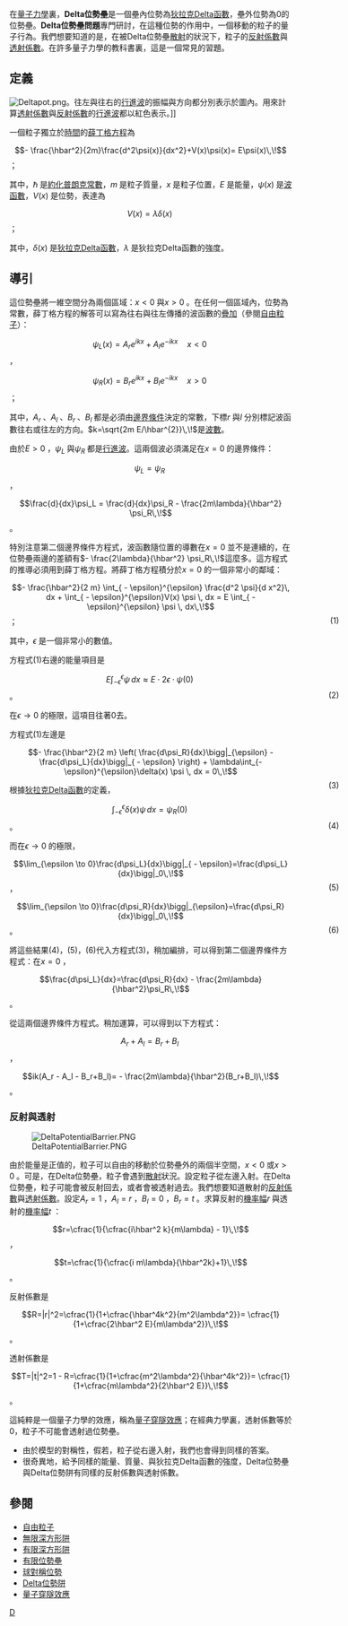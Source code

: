 {{noteTA
|G1=物理學
}}
在[[量子力學|量子力學]]裏，'''Delta位勢壘'''是一個壘內位勢為[[狄拉克Delta函數|狄拉克Delta函數]]，壘外位勢為0的位勢壘。'''Delta位勢壘問題'''專門研討，在這種位勢的作用中，一個移動的粒子的量子行為。我們想要知道的是，在被Delta位勢壘[[散射|散射]]的狀況下，粒子的[[反射係數|反射係數]]與[[透射係數|透射係數]]。在許多量子力學的教科書裏，這是一個常見的習題。

== 定義 ==
[[File:Deltapot.png|thumb]]。往左與往右的[[行進波|行進波]]的振幅與方向都分別表示於圖內。用來計算[[透射係數|透射係數]]與[[反射係數|反射係數]]的[[行進波|行進波]]都以紅色表示。]]

一個粒子獨立於[[時間|時間]]的[[薛丁格方程|薛丁格方程]]為
:<math>- \frac{\hbar^2}{2m}\frac{d^2\psi(x)}{dx^2}+V(x)\psi(x)= E\psi(x)\,\!</math>；

其中，<math>\hbar\,\!</math>是[[約化普朗克常數|約化普朗克常數]]，<math>m\,\!</math>是粒子質量，<math>x\,\!</math>是粒子位置，<math>E\,\!</math>是能量，<math>\psi(x)\,\!</math>是[[波函數|波函數]]，<math>V(x)\,\!</math>是位勢，表達為

:<math>V(x)=\lambda\delta(x)\,\!</math>；

其中，<math>\delta(x)\,\!</math>是[[狄拉克Delta函數|狄拉克Delta函數]]，<math>\lambda\,\!</math>是狄拉克Delta函數的強度。

== 導引 ==
這位勢壘將一維空間分為兩個區域：<math>x<0\,\!</math>與<math>x>0\,\!</math>。在任何一個區域內，位勢為常數，薛丁格方程的解答可以寫為往右與往左傳播的波函數的[[態疊加原理|疊加]]（參閱[[自由粒子|自由粒子]]）：

:<math>\psi_L(x)= A_r e^{i k x} + A_l e^{-ikx}\quad x<0 \,\!</math>， 
:<math>\psi_R(x)= B_r e^{i k x} + B_l e^{-ikx}\quad x>0\,\!</math>；

其中，<math>A_r\,\!</math>、<math>A_l\,\!</math>、<math>B_r\,\!</math>、<math>B_l\,\!</math>都是必須由[[邊界條件|邊界條件]]決定的常數，下標<math>r\,\!</math>與<math>l\,\!</math>分別標記波函數往右或往左的方向。<math>k=\sqrt{2m E/\hbar^{2}}\,\!</math>是[[波數|波數]]。 

由於<math>E>0\,\!</math>，<math>\psi_L\,\!</math>與<math>\psi_R\,\!</math>都是[[行進波|行進波]]。這兩個波必須滿足在<math>x=0\,\!</math>的邊界條件：

:<math>\psi_L=\psi_R\,\!</math>，
:<math>\frac{d}{dx}\psi_L = \frac{d}{dx}\psi_R - \frac{2m\lambda}{\hbar^2} \psi_R\,\!</math>。

特別注意第二個邊界條件方程式，波函數隨位置的導數在<math>x=0\,\!</math>並不是連續的，在位勢壘兩邊的差額有<math> - \frac{2\lambda}{\hbar^2} \psi_R\,\!</math>這麼多。這方程式的推導必須用到薛丁格方程。將薛丁格方程積分於<math>x=0\,\!</math>的一個非常小的鄰域：
::<math> - \frac{\hbar^2}{2 m} \int_{ - \epsilon}^{\epsilon} \frac{d^2 \psi}{d x^2}\, dx + \int_{ - \epsilon}^{\epsilon}V(x) \psi \, dx = E \int_{ - \epsilon}^{\epsilon} \psi \, dx\,\!</math>；<span style="position:absolute;right:15%">(1)</span>

其中，<math>\epsilon\,\!</math>是一個非常小的數值。

方程式(1)右邊的能量項目是
:<math>E \int_{ - \epsilon}^{\epsilon} \psi \, dx \approx E \cdot 2 \epsilon \cdot \psi(0)\,\!</math>。<span style="position:absolute;right:15%">(2)</span>

在<math>\epsilon \to 0\,\!</math>的極限，這項目往著0去。

方程式(1)左邊是
:<math> - \frac{\hbar^2}{2 m} \left( \frac{d\psi_R}{dx}\bigg|_{\epsilon} - \frac{d\psi_L}{dx}\bigg|_{ - \epsilon} \right) + \lambda\int_{-\epsilon}^{\epsilon}\delta(x) \psi \, dx = 0\,\!</math><span style="position:absolute;right:15%">(3)</span>

根據[[狄拉克Delta函數|狄拉克Delta函數]]的定義，
:<math>\int_{-\epsilon}^{\epsilon}\delta(x) \psi \, dx =\psi_R(0)\,\!</math>。<span style="position:absolute;right:15%">(4)</span>

而在<math>\epsilon \to 0\,\!</math>的極限，

:<math>\lim_{\epsilon \to 0}\frac{d\psi_L}{dx}\bigg|_{ - \epsilon}=\frac{d\psi_L}{dx}\bigg|_0\,\!</math>，<span style="position:absolute;right:15%">(5)</span>
:<math>\lim_{\epsilon \to 0}\frac{d\psi_R}{dx}\bigg|_{\epsilon}=\frac{d\psi_R}{dx}\bigg|_0\,\!</math>。<span style="position:absolute;right:15%">(6)</span>

將這些結果(4)，(5)，(6)代入方程式(3)，稍加編排，可以得到第二個邊界條件方程式：在<math>x=0\,\!</math>，
:<math>\frac{d\psi_L}{dx}=\frac{d\psi_R}{dx} - \frac{2m\lambda}{\hbar^2}\psi_R\,\!</math>。

從這兩個邊界條件方程式。稍加運算，可以得到以下方程式：

:<math>A_r+A_l=B_r+B_l\,\!</math>，

:<math>ik(A_r - A_l - B_r+B_l)= - \frac{2m\lambda}{\hbar^2}(B_r+B_l)\,\!</math>。

=== 反射與透射 ===
[[File:DeltaPotentialBarrier.PNG|thumb]]

由於能量是正值的，粒子可以自由的移動於位勢壘外的兩個半空間，<math>x<0\,\!</math>或<math>x>0\,\!</math>。可是，在Delta位勢壘，粒子會遇到[[散射|散射]]狀況。設定粒子從左邊入射。在Delta位勢壘，粒子可能會被反射回去，或者會被透射過去。我們想要知道散射的[[反射係數|反射係數]]與[[透射係數|透射係數]]。設定<math>A_r=1\,\!</math>，<math>A_l=r\,\!</math>，<math>B_l=0\,\!</math>，<math>B_r=t\,\!</math>。求算反射的[[機率幅|機率幅]]<math>r\,\!</math>與透射的[[機率幅|機率幅]]<math>t\,\!</math>：
:<math>r=\cfrac{1}{\cfrac{i\hbar^2 k}{m\lambda} - 1}\,\!</math>，
:<math>t=\cfrac{1}{\cfrac{i m\lambda}{\hbar^2k}+1}\,\!</math>。

反射係數是
:<math>R=|r|^2=\cfrac{1}{1+\cfrac{\hbar^4k^2}{m^2\lambda^2}}= \cfrac{1}{1+\cfrac{2\hbar^2 E}{m\lambda^2}}\,\!</math>。

透射係數是
:<math>T=|t|^2=1 - R=\cfrac{1}{1+\cfrac{m^2\lambda^2}{\hbar^4k^2}}= \cfrac{1}{1+\cfrac{m\lambda^2}{2\hbar^2 E}}\,\!</math>。

這純粹是一個量子力學的效應，稱為[[量子穿隧效應|量子穿隧效應]]；在經典力學裏，透射係數等於0，粒子不可能會透射過位勢壘。

*由於模型的對稱性，假若，粒子從右邊入射，我們也會得到同樣的答案。
*很奇異地，給予同樣的能量、質量、與狄拉克Delta函數的強度，Delta位勢壘與Delta位勢阱有同樣的反射係數與透射係數。

== 參閱 ==
*[[自由粒子|自由粒子]]
*[[無限深方形阱|無限深方形阱]]
*[[有限深方形阱|有限深方形阱]]
*[[有限位勢壘|有限位勢壘]]
*[[球對稱位勢|球對稱位勢]] 
*[[Delta位勢阱|Delta位勢阱]]
*[[量子穿隧效應|量子穿隧效應]]

[[Category:量子力學|D]]